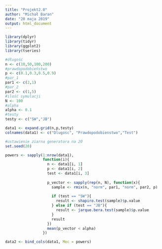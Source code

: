 ```yaml
---
title: "Projekt2.0"
author: "Michał Baran"
date: "20 maja 2019"
output: html_document
---
```


```r
library(dplyr)
library(tidyr)
library(ggplot2)
library(tseries)
```

```r
#długość
n <- c(10,50,100,200)
#prawdopodobieństwo
p <- c(0.1,0.3,0.5,0.9)
#par_1
par1 <- c(2,1)
#par_2
par2 <- c(1,5)
#ilość symulacji
N <- 100
#alpha
alpha <- 0.1
#testy
testy <- c("SW","JB")
```


```r
data1 <- expand.grid(n,p,testy)
colnames(data1) <- c("Dlugosc", "Prawdopodobienstwo","Test")

```


```r
#ustawienie ziarna generatora na 20
set.seed(20)

powers <- sapply(1:nrow(data1),
                 function(i){
                   n <- data1[i, 1]
                   p <- data1[i, 2]
                   test <- data1[i, 3]
                   
                   p_vector <- sapply(rep(n, N), function(x){
                     sample <- rmix(n, "norm", par1, "norm", par2, p)
                     
                     if (test == "SW"){
                       result <- shapiro.test(sample)$p.value
                     } else if (test == "JB"){
                       result <- jarque.bera.test(sample)$p.value
                     }   
                     result
                   })
                   mean(p_vector < alpha)
                 })

data2 <- bind_cols(data1, Moc = powers)
```

